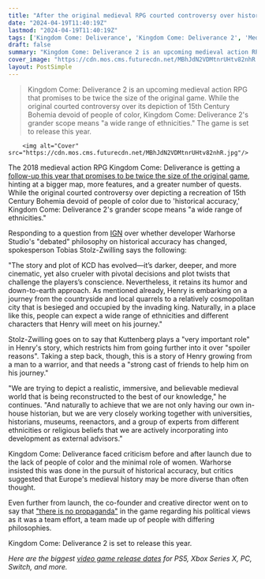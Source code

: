 ```yaml
---
title: "After the original medieval RPG courted controversy over historical accuracy, Kingdom Come: Deliverance 2 will feature 'a wide range of ethnicities'"
date: "2024-04-19T11:40:19Z"
lastmod: "2024-04-19T11:40:19Z"
tags: ['Kingdom Come: Deliverance', 'Kingdom Come: Deliverance 2', 'Medieval Action RPG', 'IGN', 'Warhorse Studio', 'Cosmopolitan City', 'Henry', 'Kuttenberg', 'Historical Accuracy', 'Diversity']
draft: false
summary: "Kingdom Come: Deliverance 2 is an upcoming medieval action RPG that promises to be twice the size of the original game. While the original courted controversy over its depiction of 15th Century Bohemia devoid of people of color, Kingdom Come: Deliverance 2's grander scope means 'a wide range of ethnicities.' The game is set to release this year."
cover_image: "https://cdn.mos.cms.futurecdn.net/MBhJdN2VDMtnrUHtv82nhR.jpg" 
layout: PostSimple
---
```

> Kingdom Come: Deliverance 2 is an upcoming medieval action RPG that promises to be twice the size of the original game. While the original courted controversy over its depiction of 15th Century Bohemia devoid of people of color, Kingdom Come: Deliverance 2's grander scope means "a wide range of ethnicities." The game is set to release this year.


        <img alt="Cover" src="https://cdn.mos.cms.futurecdn.net/MBhJdN2VDMtnrUHtv82nhR.jpg"/>
        
The 2018 medieval action RPG Kingdom Come: Deliverance is getting a [follow-up this year that promises to be twice the size of the original game](https://www.gamesradar.com/kingdom-come-deliverance-2-is-coming-and-its-everything-the-first-rpg-was-supposed-to-be-in-the-beginning/), hinting at a bigger map, more features, and a greater number of quests. While the original courted controversy over depicting a recreation of 15th Century Bohemia devoid of people of color due to 'historical accuracy,' Kingdom Come: Deliverance 2's grander scope means "a wide range of ethnicities."

Responding to a question from [IGN](https://www.ign.com/articles/warhorse-studios-kingdom-come-deliverance-ii-interview) over whether developer Warhorse Studio's "debated" philosophy on historical accuracy has changed, spokesperson Tobias Stolz-Zwilling says the following:

"The story and plot of KCD has evolved—it’s darker, deeper, and more cinematic, yet also crueler with pivotal decisions and plot twists that challenge the players’s conscience. Nevertheless, it retains its humor and down-to-earth approach. As mentioned already, Henry is embarking on a journey from the countryside and local quarrels to a relatively cosmopolitan city that is besieged and occupied by the invading king. Naturally, in a place like this, people can expect a wide range of ethnicities and different characters that Henry will meet on his journey."

Stolz-Zwilling goes on to say that Kuttenberg plays a "very important role" in Henry's story, which restricts him from going further into it over "spoiler reasons". Taking a step back, though, this is a story of Henry growing from a man to a warrior, and that needs a "strong cast of friends to help him on his journey."

"We are trying to depict a realistic, immersive, and believable medieval world that is being reconstructed to the best of our knowledge," he continues. "And naturally to achieve that we are not only having our own in-house historian, but we are very closely working together with universities, historians, museums, reenactors, and a group of experts from different ethnicities or religious beliefs that we are actively incorporating into development as external advisors."

Kingdom Come: Deliverance faced criticism before and after launch due to the lack of people of color and the minimal role of women. Warhorse insisted this was done in the pursuit of historical accuracy, but critics suggested that Europe's medieval history may be more diverse than often thought.

Even further from launch, the co-founder and creative director went on to say that ["there is no propaganda"](https://www.gamesindustry.biz/vavra-there-is-no-propaganda-in-kingdom-come-deliverance) in the game regarding his political views as it was a team effort, a team made up of people with differing philosophies.

Kingdom Come: Deliverance 2 is set to release this year.

*Here are the biggest *[<em>video game release dates</em>](https://www.gamesradar.com/video-game-release-dates/)* for PS5, Xbox Series X, PC, Switch, and more.*
        